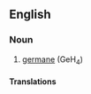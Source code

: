 ==English==

===Noun===
{{en-noun|head=[[germanium]] [[tetrahydride]]|-}}

# {{lb|en|inorganic compound}} [[germane]] (GeH<sub>4</sub>)

====Translations====
{{trans-see|germane}}